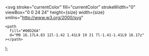   <svg
    stroke="currentColor"
    fill="currentColor"
    strokeWidth="0"
    viewBox="0 0 24 24"
    height={size}
    width={size}
    xmlns="http://www.w3.org/2000/svg"
  >
    <path
      fill="#00D26A"
      d="M9 16.17L4.83 12l-1.42 1.41L9 19 21 7l-1.41-1.41L9 16.17z"
    ></path>
  </svg>
);
